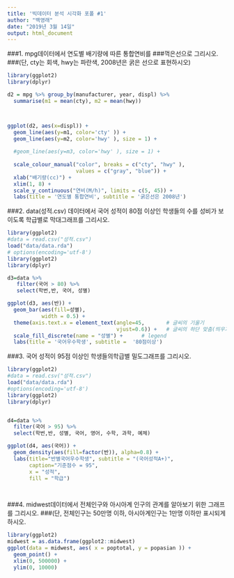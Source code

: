 ```yaml
---
title: '빅데이터 분석 시각화 포폴 #1'
author: "백영래"
date: "2019년 3월 14일"
output: html_document
---
```

###1. mpg데이터에서 연도별 배기량에 따른 통합연비를
###꺽은선으로 그리시오.
###(단, cty는 회색, hwy는 파란색, 2008년은 굵은 선으로 표현하시오)

```r

library(ggplot2)
library(dplyr)

d2 = mpg %>% group_by(manufacturer, year, displ) %>% 
  summarise(m1 = mean(cty), m2 = mean(hwy))



ggplot(d2, aes(x=displ)) + 
  geom_line(aes(y=m1, color='cty' )) + 
  geom_line(aes(y=m2, color='hwy' ), size = 1) +
 
  #geom_line(aes(y=m3, color='hwy' ), size = 1) +
  
  scale_colour_manual("color", breaks = c("cty", "hwy" ),
                      values = c("gray", "blue")) +
  xlab("배기량(cc)") +
  xlim(1, 8) +
  scale_y_continuous("연비(M/h)", limits = c(5, 45)) +
  labs(title = '연도별 통합연비', subtitle = '굵은선은 2008년') 
```

###2. data(성적.csv) 데이터에서 국어 성적이 80점 이상인  학생들의 수를 성비가 보이도록 학급별로 막대그래프를 그리시오.


```r
library(ggplot2)
#data = read.csv("성적.csv")
load("data/data.rda")
# options(encoding='utf-8')
library(ggplot2)
library(dplyr)

d3=data %>%
   filter(국어 > 80) %>% 
   select(학번,반, 국어, 성별) 

ggplot(d3, aes(반)) +
  geom_bar(aes(fill=성별),
           width = 0.5) +
  theme(axis.text.x = element_text(angle=45,       # 글씨의 기울기
                                   vjust=0.6)) +   # 글씨의 하단 맞춤(띄우기)
  scale_fill_discrete(name = "성별") +      # legend
  labs(title = '국어우수학생', subtitle =  '80점이상')

```

###3. 국어 성적이 95점 이상인 학생들의학급별 밀도그래프를 그리시오.




```r


library(ggplot2)
#data = read.csv("성적.csv")
load("data/data.rda")
#options(encoding='utf-8')
library(ggplot2)
library(dplyr)


d4=data %>%
  filter(국어 > 95) %>% 
  select(학번,반, 성별, 국어, 영어, 수학, 과학, 예체) 

ggplot(d4, aes(국어)) +
  geom_density(aes(fill=factor(반)), alpha=0.8) +
  labs(title="반별국어우수학생", subtitle = "(국어성적A+)",
       caption="기준점수 = 95",
       x = "성적",
       fill = "학급")




```

###4. midwest데이터에서 전체인구와  아시아계 인구의 관계를 알아보기 위한  그래프를 그리시오.
###(단, 전체인구는 50만명 이하,    아시아계인구는 1만명 이하만 표시되게 하시오.

```r
library(ggplot2)
midwest = as.data.frame(ggplot2::midwest)
ggplot(data = midwest, aes( x = poptotal, y = popasian )) +
  geom_point() +
  xlim(0, 500000) +
  ylim(0, 10000)

```

